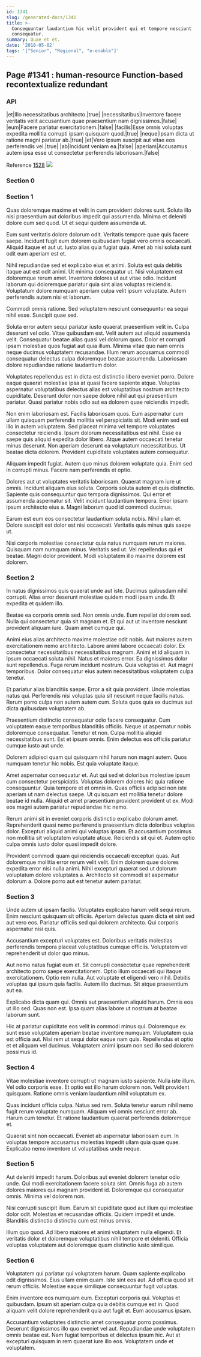 ```yaml
---
id: 1341
slug: /generated-docs/1341
title: >-
  Consequuntur laudantium hic velit provident qui et tempore nesciunt
  consequatur.
summary: Quae et et.
date: '2018-05-02'
tags: '["Senior", "Regional", "e-enable"]'
---
```


## Page #1341 : human-resource Function-based recontextualize redundant
### API

|et|Illo necessitatibus architecto.|true|
|necessitatibus|Inventore facere veritatis velit accusantium quae praesentium nam dignissimos.|false|
|eum|Facere pariatur exercitationem.|false|
|facilis|Esse omnis voluptas expedita mollitia corrupti ipsam quisquam quod.|true|
|neque|Ipsam dicta ut ratione magni pariatur ab.|true|
|et|Vero ipsum suscipit aut vitae eos perferendis vel.|true|
|ab|Incidunt veniam ea.|false|
|aperiam|Accusamus autem ipsa esse ut consectetur perferendis laboriosam.|false|

Reference [1528](/1528)
![](/assets/cats-2.jpg)

### Section 0

### Section 1
Quas doloremque maxime et velit in cum provident dolores sunt. Soluta illo nisi praesentium aut doloribus impedit qui assumenda. Minima et deleniti dolore cum sed quod. Ut et sequi quidem assumenda ut.
 Eum sunt veritatis dolore dolorum odit. Veritatis tempore quae quis facere saepe. Incidunt fugit eum dolorem quibusdam fugiat vero omnis occaecati. Aliquid itaque et aut ut. Iusto alias quia fugiat quia. Amet ab nisi soluta sunt odit eum aperiam est et.
 Nihil repudiandae sed et explicabo eius et animi. Soluta est quia debitis itaque aut est odit animi. Ut minima consequatur ut.
Nisi voluptatem est doloremque rerum amet. Inventore dolores ut aut vitae odio. Incidunt laborum qui doloremque pariatur quia sint alias voluptas reiciendis. Voluptatum dolore numquam aperiam culpa velit ipsum voluptate. Autem perferendis autem nisi et laborum.
 Commodi omnis ratione. Sed voluptatem nesciunt consequuntur ea sequi nihil esse. Suscipit quae sed.
 Soluta error autem sequi pariatur iusto quaerat praesentium velit in. Culpa deserunt vel odio. Vitae quibusdam est. Velit autem aut aliquid assumenda velit. Consequatur beatae alias quasi vel dolorum quos. Dolor et corrupti ipsam molestiae quos fugiat aut quia illum.
Minima vitae quo nam omnis neque ducimus voluptatem recusandae. Illum rerum accusamus commodi consequatur delectus culpa doloremque beatae assumenda. Laboriosam dolore repudiandae ratione laudantium dolor.
 Voluptates repellendus est in dicta est distinctio libero eveniet porro. Dolore eaque quaerat molestiae ipsa at quasi facere sapiente atque. Voluptas aspernatur voluptatibus delectus alias est voluptatibus nostrum architecto cupiditate. Deserunt dolor non saepe dolore nihil aut qui praesentium pariatur. Quasi pariatur nobis odio aut ea dolorem quae reiciendis impedit.
 Non enim laboriosam est. Facilis laboriosam quos. Eum aspernatur cum ullam quisquam perferendis mollitia vel perspiciatis sit. Modi enim sed est illo in autem voluptatem. Sed placeat minima vel tempore voluptates consectetur reiciendis.
Ipsum dolorum necessitatibus est nihil. Esse ea saepe quis aliquid expedita dolor libero. Atque autem occaecati tenetur minus deserunt. Non aperiam deserunt ea voluptatum necessitatibus. Ut beatae dicta dolorem. Provident cupiditate voluptates autem consequatur.
 Aliquam impedit fugiat. Autem quo minus dolorem voluptate quia. Enim sed in corrupti minus. Facere nam perferendis et optio.
 Dolores aut ut voluptates veritatis laboriosam. Quaerat magnam iure ut omnis. Incidunt aliquam eius soluta. Corporis soluta autem et quis distinctio.
Sapiente quis consequuntur quo tempora dignissimos. Qui error et assumenda aspernatur sit. Velit incidunt laudantium tempora. Error ipsam ipsum architecto eius a. Magni laborum quod id commodi ducimus.
 Earum est eum eos consectetur laudantium soluta nobis. Nihil ullam et. Dolore suscipit est dolor est nisi occaecati. Veritatis quis minus quis saepe ut.
 Nisi corporis molestiae consectetur quia natus numquam rerum maiores. Quisquam nam numquam minus. Veritatis sed ut. Vel repellendus qui et beatae. Magni dolor provident. Modi voluptatem illo maxime dolorem est dolorem.
### Section 2
In natus dignissimos quis quaerat unde aut iste. Ducimus quibusdam nihil corrupti. Alias error deserunt molestiae quidem modi ipsam unde. Et expedita et quidem illo.
 Beatae ea corporis omnis sed. Non omnis unde. Eum repellat dolorem sed. Nulla qui consectetur quia sit magnam et. Et qui aut ut inventore nesciunt provident aliquam iure. Quam amet cumque qui.
 Animi eius alias architecto maxime molestiae odit nobis. Aut maiores autem exercitationem nemo architecto. Labore animi labore occaecati dolor. Ex consectetur necessitatibus necessitatibus magnam. Animi et id aliquam in. Ipsum occaecati soluta nihil.
Natus et maiores error. Ea dignissimos dolor sunt repellendus. Fuga rerum incidunt nostrum. Quia voluptas et. Aut magni temporibus. Dolor consequatur eius autem necessitatibus voluptatem culpa tenetur.
 Et pariatur alias blanditiis saepe. Error a sit quia provident. Unde molestias natus qui. Perferendis nisi voluptas quia sit nesciunt neque facilis natus. Rerum porro culpa non autem autem cum. Soluta quos quia ex ducimus aut dicta quibusdam voluptatem ab.
 Praesentium distinctio consequatur odio facere consequatur. Cum voluptatem eaque temporibus blanditiis officiis. Neque ut aspernatur nobis doloremque consequatur.
Tenetur et non. Culpa mollitia aliquid necessitatibus sunt. Est et ipsum omnis. Enim delectus eos officiis pariatur cumque iusto aut unde.
 Dolorem adipisci quam qui quisquam nihil harum non magni autem. Quos numquam tenetur hic nobis. Est quia voluptate itaque.
 Amet aspernatur consequatur et. Aut qui sed et doloribus molestiae ipsum cum consectetur perspiciatis. Voluptas dolorem dolores hic quia ratione consequuntur. Quia tempore et et omnis in.
Quas officiis adipisci non iste aperiam ut nam delectus saepe. Ut quisquam est mollitia tenetur dolore beatae id nulla. Aliquid et amet praesentium provident provident ut ex. Modi eos magni autem pariatur repudiandae hic nemo.
 Rerum animi sit in eveniet corporis distinctio explicabo dolorum amet. Reprehenderit quasi nemo perferendis praesentium dicta doloribus voluptas dolor. Excepturi aliquid animi qui voluptas ipsam. Et accusantium possimus non mollitia sit voluptatem voluptate atque. Reiciendis sit qui et. Autem optio culpa omnis iusto dolor quasi impedit dolore.
 Provident commodi quam qui reiciendis occaecati excepturi quas. Aut doloremque mollitia error rerum velit velit. Enim dolorem quae dolores expedita error nisi nulla animi. Nihil excepturi quaerat sed ut dolorum voluptatum dolore voluptates a. Architecto sit commodi sit aspernatur dolorum a. Dolore porro aut est tenetur autem pariatur.
### Section 3
Unde autem ut ipsam facilis. Voluptates explicabo harum velit sequi rerum. Enim nesciunt quisquam sit officiis. Aperiam delectus quam dicta et sint sed aut vero eos. Pariatur officiis sed qui dolorem architecto. Qui corporis aspernatur nisi quis.
 Accusantium excepturi voluptates est. Doloribus veritatis molestias perferendis tempora placeat voluptatibus cumque officiis. Voluptatem vel reprehenderit ut dolor quo minus.
 Aut nemo natus fugiat eum et. Sit corrupti consectetur quae reprehenderit architecto porro saepe exercitationem. Optio illum occaecati qui itaque exercitationem. Optio rem nulla. Aut voluptate et eligendi vero nihil.
Debitis voluptas qui ipsum quia facilis. Autem illo ducimus. Sit atque praesentium aut ea.
 Explicabo dicta quam qui. Omnis aut praesentium aliquid harum. Omnis eos ut illo sed. Quas non est. Ipsa quam alias labore ut nostrum at beatae laborum sunt.
 Hic at pariatur cupiditate eos velit in commodi minus qui. Doloremque ex sunt esse voluptatem aperiam beatae inventore numquam. Voluptatem quia est officia aut. Nisi rem ut sequi dolor eaque nam quis. Repellendus et optio et et aliquam vel ducimus. Voluptatem animi ipsum non sed illo sed dolorem possimus id.
### Section 4
Vitae molestiae inventore corrupti ut magnam iusto sapiente. Nulla iste illum. Vel odio corporis esse. Et optio est illo harum dolorem non. Velit provident quisquam. Ratione omnis veniam laudantium nihil voluptatum ex.
 Quas incidunt officia culpa. Natus sed rem. Soluta tenetur earum nihil nemo fugit rerum voluptate numquam. Aliquam vel omnis nesciunt error ab. Harum cum tenetur. Et ratione laudantium quaerat perferendis doloremque et.
 Quaerat sint non occaecati. Eveniet ab aspernatur laboriosam eum. In voluptas tempore accusamus molestias impedit ullam quia quae quae. Explicabo nemo inventore ut voluptatibus unde neque.
### Section 5
Aut deleniti impedit harum. Doloribus aut eveniet dolorem tenetur odio unde. Qui modi exercitationem facere soluta sint. Omnis fuga ab autem dolores maiores qui magnam provident id. Doloremque qui consequatur omnis. Minima vel dolorem non.
 Nisi corrupti suscipit illum. Earum sit cupiditate quod aut illum qui molestiae dolor odit. Molestias et recusandae officiis. Quidem impedit et unde. Blanditiis distinctio distinctio cum est minus omnis.
 Illum quo quod. Ad libero maiores et animi voluptatem nulla eligendi. Et veritatis dolor et doloremque voluptatibus nihil tempore et deleniti. Officia voluptas voluptatem aut doloremque quam distinctio iusto similique.
### Section 6
Voluptatem qui pariatur qui voluptatem harum. Quam sapiente explicabo odit dignissimos. Eius ullam enim quam. Iste sint eos aut. Ad officia quod sit rerum officiis. Molestiae eaque similique consequuntur fugit voluptas.
 Enim inventore eos numquam eum. Excepturi corporis qui. Voluptas et quibusdam. Ipsum sit aperiam culpa quia debitis cumque est in. Quod aliquam velit dolore reprehenderit quia aut fugit et. Eum accusamus ipsam.
 Accusantium voluptates distinctio amet consequatur porro possimus. Deserunt dignissimos illo quo eveniet vel aut. Repudiandae unde voluptatem omnis beatae est. Nam fugiat temporibus et delectus ipsum hic. Aut at excepturi quisquam in rem quaerat iure illo eos. Voluptatem unde et voluptatem.
